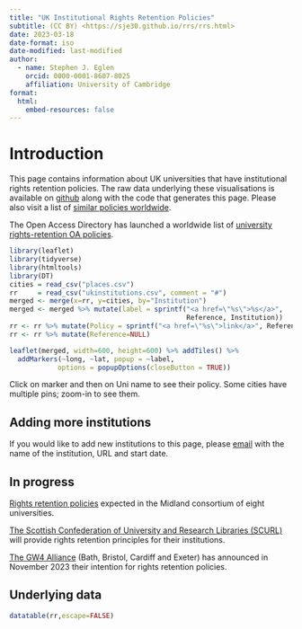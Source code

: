 ```yaml
---
title: "UK Institutional Rights Retention Policies"
subtitle: (CC BY) <https://sje30.github.io/rrs/rrs.html>
date: 2023-03-18
date-format: iso
date-modified: last-modified
author:
  - name: Stephen J. Eglen
    orcid: 0000-0001-8607-8025
    affiliation: University of Cambridge
format:
  html:
    embed-resources: false
---
```



# Introduction

This page contains information about UK universities that have
institutional rights retention policies.  The raw data underlying
these visualisations is available on
[github](https://github.com/sje30/rrs/blob/main/ukinstitutions.csv)
along with the code that generates this page.  Please also visit a
list of [similar policies worldwide](https://cyber.harvard.edu/hoap/Additional_resources#Policies_of_the_kind_recommended_in_the_guide).


The Open Access Directory has launched a worldwide list of [university
rights-retention OA policies](https://oad.simmons.edu/oadwiki/University_rights-retention_OA_policies).

```r
library(leaflet)
library(tidyverse)
library(htmltools)
library(DT)
cities = read_csv("places.csv")
rr     = read_csv("ukinstitutions.csv", comment = "#")
merged <- merge(x=rr, y=cities, by="Institution")
merged <- merged %>% mutate(label = sprintf("<a href=\"%s\">%s</a>",
                                            Reference, Institution))
rr <- rr %>% mutate(Policy = sprintf("<a href=\"%s\">link</a>", Reference))
rr <- rr %>% mutate(Reference=NULL)
```

```r
leaflet(merged, width=600, height=600) %>% addTiles() %>%
  addMarkers(~long, ~lat, popup = ~label,
            options = popupOptions(closeButton = TRUE))
```

Click on marker and then on Uni name to see their policy.  Some cities
have multiple pins; zoom-in to see them.

## Adding more institutions

If you would like to add new institutions to this page, please
[email](https://sje30.github.io/about) with the name of the
institution, URL and start date.




## In progress

[Rights retention
policies](https://midlandsinnovation.org.uk/write/MediaUploads/Press%20Release/2023/MIRightsRetentionStatementFINAL.pdf)
expected in the Midland consortium of eight universities.

[The Scottish Confederation of University and Research Libraries
(SCURL)](https://www.scurl.ac.uk/rights-retention-statement) will
provide rights retention principles for their institutions.

[The GW4 Alliance](https://gw4.ac.uk/news/gw4-alliance-launches-joint-statement-on-rights-retention-in-scholarly-works/)
(Bath, Bristol, Cardiff and Exeter) has announced in November 2023
their intention for rights retention policies.


## Underlying data

```r
datatable(rr,escape=FALSE)
```

